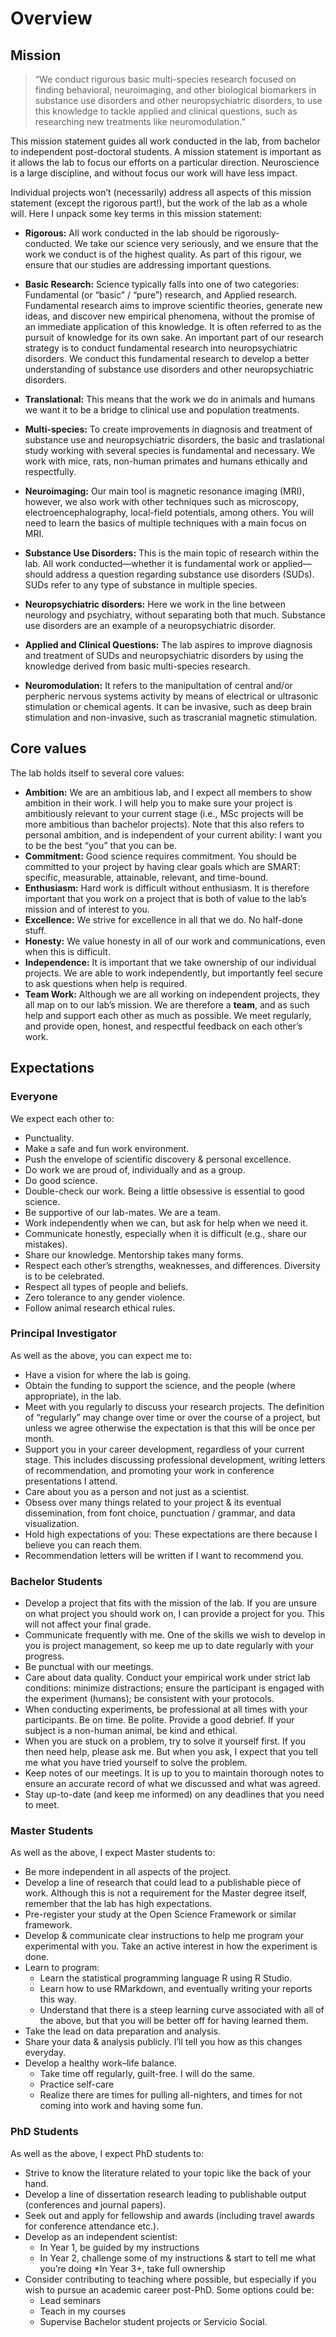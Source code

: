 # Overview

## Mission

> “We conduct rigurous basic multi-species research focused on finding behavioral, neuroimaging, and other biological biomarkers in substance use disorders and other neuropsychiatric disorders, to use this knowledge to tackle applied and clinical questions, such as researching new treatments like neuromodulation.”

This mission statement guides all work conducted in the lab, from bachelor to independent post-doctoral students. A mission statement is important as it allows the lab to focus our efforts on a particular direction. Neuroscience is a large discipline, and without focus our work will have less impact.

Individual projects won’t (necessarily) address all aspects of this mission statement (except the rigorous part!), but the work of the lab as a whole will. Here I unpack some key terms in this mission statement:

* **Rigorous:** All work conducted in the lab should be rigorously-conducted. We take our science very seriously, and we ensure that the work we conduct is of the highest quality. As part of this rigour, we ensure that our studies are addressing important questions.

* **Basic Research:** Science typically falls into one of two categories: Fundamental (or “basic” / “pure”) research, and Applied research. Fundamental research aims to improve scientific theories, generate new ideas, and discover new empirical phenomena, without the promise of an immediate application of this knowledge. It is often referred to as the pursuit of knowledge for its own sake. An important part of our research strategy is to conduct fundamental research into neuropsychiatric disorders. We conduct this fundamental research to develop a better understanding of substance use disorders and other neuropsychiatric disorders.

* **Translational:** This means that the work we do in animals and humans we want it to be a bridge to clinical use and population treatments.

* **Multi-species:** To create improvements in diagnosis and treatment of substance use and neuropsychiatric disorders, the basic and traslational study working with several species is fundamental and necessary. We work with mice, rats, non-human primates and humans ethically and respectfully.  

* **Neuroimaging:** Our main tool is magnetic resonance imaging (MRI), however, we also work with other techniques such as microscopy, electroencephalography, local-field potentials, among others. You will need to learn the basics of multiple techniques with a main focus on MRI.

* **Substance Use Disorders:** This is the main topic of research within the lab. All work conducted—whether it is fundamental work or applied—should address a question regarding substance use disorders (SUDs). SUDs refer to any type of substance in multiple species.  

* **Neuropsychiatric disorders:** Here we work in the line between neurology and psychiatry, without separating both that much. Substance use disorders are an example of a neuropsychiatric disorder.

* **Applied and Clinical Questions:** The lab aspires to improve diagnosis and treatment of SUDs and neuropsychiatric disorders by using the knowledge derived from basic multi-species research.

* **Neuromodulation:** It refers to the manipultation of central and/or perpheric nervous systems activity by means of electrical or ultrasonic stimulation or chemical agents. It can be invasive, such as deep brain stimulation and non-invasive, such as trascranial magnetic stimulation. 

## Core values

The lab holds itself to several core values:

* **Ambition:** We are an ambitious lab, and I expect all members to show ambition in their work. I will help you to make sure your project is ambitiously relevant to your current stage (i.e., MSc projects will be more ambitious than bachelor projects). Note that this also refers to personal ambition, and is independent of your current ability: I want you to be the best “you” that you can be.
* **Commitment:** Good science requires commitment. You should be committed to your project by having clear goals which are SMART: specific, measurable, attainable, relevant, and time-bound.
* **Enthusiasm:** Hard work is difficult without enthusiasm. It is therefore important that you work on a project that is both of value to the lab’s mission and of interest to you.
* **Excellence:** We strive for excellence in all that we do. No half-done stuff.
* **Honesty:** We value honesty in all of our work and communications, even when this is difficult.
* **Independence:** It is important that we take ownership of our individual projects. We are able to work independently, but importantly feel secure to ask questions when help is required.
* **Team Work:** Although we are all working on independent projects, they all map on to our lab’s mission. We are therefore a **team**, and as such help and support each other as much as possible. We meet regularly, and provide open, honest, and respectful feedback on each other’s work.

## Expectations

### Everyone

We expect each other to:

* Punctuality.
* Make a safe and fun work environment.
* Push the envelope of scientific discovery & personal excellence.
* Do work we are proud of, individually and as a group.
* Do good science.
* Double-check our work. Being a little obsessive is essential to good science.
* Be supportive of our lab-mates. We are a team.
* Work independently when we can, but ask for help when we need it.
* Communicate honestly, especially when it is difficult (e.g., share our mistakes).
* Share our knowledge. Mentorship takes many forms.
* Respect each other’s strengths, weaknesses, and differences. Diversity is to be celebrated.
* Respect all types of people and beliefs.
* Zero tolerance to any gender violence.
* Follow animal research ethical rules.

### Principal Investigator

As well as the above, you can expect me to:

* Have a vision for where the lab is going.
* Obtain the funding to support the science, and the people (where appropriate), in the lab.
* Meet with you regularly to discuss your research projects. The definition of “regularly” may change over time or over the course of a project, but unless we agree otherwise the expectation is that this will be once per month.
* Support you in your career development, regardless of your current stage. This includes discussing professional development, writing letters of recommendation, and promoting your work in conference presentations I attend.
* Care about you as a person and not just as a scientist.
* Obsess over many things related to your project & its eventual dissemination, from font choice, punctuation / grammar, and data visualization. 
* Hold high expectations of you: These expectations are there because I believe you can reach them.
* Recommendation letters will be written if I want to recommend you.

### Bachelor Students
* Develop a project that fits with the mission of the lab. If you are unsure on what project you should work on, I can provide a project for you. This will not affect your final grade.
* Communicate frequently with me. One of the skills we wish to develop in you is project management, so keep me up to date regularly with your progress.
* Be punctual with our meetings.
* Care about data quality. Conduct your empirical work under strict lab conditions: minimize distractions; ensure the participant is engaged with the experiment (humans); be consistent with your protocols.
* When conducting experiments, be professional at all times with your participants. Be on time. Be polite. Provide a good debrief. If your subject is a non-human animal, be kind and ethical.
* When you are stuck on a problem, try to solve it yourself first. If you then need help, please ask me. But when you ask, I expect that you tell me what you have tried yourself to solve the problem.
* Keep notes of our meetings. It is up to you to maintain thorough notes to ensure an accurate record of what we discussed and what was agreed.
* Stay up-to-date (and keep me informed) on any deadlines that you need to meet.

### Master Students
As well as the above, I expect Master students to:

* Be more independent in all aspects of the project.
* Develop a line of research that could lead to a publishable piece of work. Although this is not a requirement for the Master degree itself, remember that the lab has high expectations.
* Pre-register your study at the Open Science Framework or similar framework.
* Develop & communicate clear instructions to help me program your experimental with you. Take an active interest in how the experiment is done.
* Learn to program:
    * Learn the statistical programming language R using R Studio.
    * Learn how to use RMarkdown, and eventually writing your reports this way.
    * Understand that there is a steep learning curve associated with all of the above, but that you will be better off for having learned them.
* Take the lead on data preparation and analysis.
* Share your data & analysis publicly. I'll tell you how as this changes everyday.
* Develop a healthy work–life balance.
    * Take time off regularly, guilt-free. I will do the same.
    * Practice self-care
    * Realize there are times for pulling all-nighters, and times for not coming into work and having some fun.

### PhD Students
As well as the above, I expect PhD students to:

* Strive to know the literature related to your topic like the back of your hand.
* Develop a line of dissertation research leading to publishable output (conferences and journal papers).
* Seek out and apply for fellowship and awards (including travel awards for conference attendance etc.).
* Develop as an independent scientist:
    * In Year 1, be guided by my instructions
    * In Year 2, challenge some of my instructions & start to tell me what you’re doing
    *In Year 3+, take full ownership
* Consider contributing to teaching where possible, but especially if you wish to pursue an academic career post-PhD. Some options could be:
    * Lead seminars
    * Teach in my courses
    * Supervise Bachelor student projects or Servicio Social.